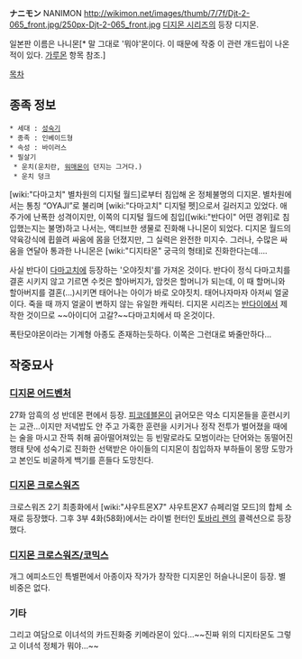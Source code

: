 '''ナニモン''' NANIMON
http://wikimon.net/images/thumb/7/7f/Djt-2-065_front.jpg/250px-Djt-2-065_front.jpg
[[디지몬 시리즈]]의 등장 디지몬.

일본판 이름은 나니몬[* 말 그대로 '뭐야'몬이다. 이 때문에 작중 이 관련 개드립이 나온 적이 있다. [[가루몬]] 항목 참조.]

[[목차]]

== 종족 정보 ==
 * 세대 : [[성숙기]]
 * 종족 : 인베이드형
 * 속성 : 바이러스
 * 필살기
  * 운치(운치란, [[워매몬]]이 던지는 그거다.)
  * 운치 덩크

[wiki:"다마고치" 별차원의 디지털 월드]로부터 침입해 온 정체불명의 디지몬. 별차원에서는 통칭 “OYAJI”로 불리며 [wiki:"다마고치" 디지털 펫]으로서 길러지고 있었다. 애주가에 난폭한 성격이지만, 이쪽의 디지털 월드에 침입([wiki:"반다이" 어떤 경위]로 침입했는지는 불명)하고 나서는, 액티브한 생물로 진화해 나니몬이 되었다. 디지몬 월드의 약육강식에 휩쓸려 싸움에 몸을 던졌지만, 그 실력은 완전한 미지수. 그러나, 수많은 싸움을 연달아 통과한 나니몬은 [wiki:"디지타몬" 궁극의 형태]로 진화한다는데….

사실 반다이 [[다마고치]]에 등장하는 '오야짓치'를 가져온 것이다. 반다이 정식 다마고치를 결혼 시키지 않고 기르면 수컷은 할아버지가, 암컷은 할머니가 되는데, 이 때 할머니와 할아버지를 결혼(...)시키면 태어나는 아이가 바로 오야짓치. 태어나자마자 아저씨 얼굴이다. 죽을 때 까지 얼굴이 변하지 않는 유일한 캐릭터. 디지몬 시리즈는 [[반다이]]에서 제작한 것이므로 ~~아이디어 고갈?~~다마고치에서 따 온것이다.

폭탄모야몬이라는 기계형 아종도 존재하는듯하다. 이쪽은 그런대로 봐줄만하다...

== 작중묘사 ==
=== [[디지몬 어드벤처]] ===
27화 암흑의 성 반데몬 편에서 등장.
[[피코데블몬]]이 긁어모은 약소 디지몬들을 훈련시키는 교관…이지만 저녁밥도 안 주고 가혹한 훈련을 시키거나 정작 전투가 벌어졌을 때에는 술을 마시고 잔뜩 취해 곯아떨어져있는 등 빈말로라도 모범이라는 단어와는 동떨어진 행태 탓에 성숙기로 진화한 선택받은 아이들의 디지몬이 침입하자 부하들이 몽땅 도망가고 본인도 비굴하게 백기를 흔들다 도망친다.

=== [[디지몬 크로스워즈]] ===
크로스워즈 2기 최종화에서 [wiki:"샤우트몬X7" 샤우트몬X7 슈페리얼 모드]의 합체 소재로 등장했다. 그후 3부 4화(58화)에서는 라이벌 헌터인 [[토바리 렌]]의 콜렉션으로 등장했다.

=== [[디지몬 크로스워즈/코믹스]] ===
개그 에피소드인 특별편에서 아종이자 작가가 창작한 디지몬인 허슬나니몬이 등장. 별 비중은 없다.

=== 기타 ===
그리고 여담으로 이녀석의 카드진화중 키메라몬이 있다...~~진짜 위의 디지타몬도 그렇고 이녀석 정체가 뭐야...~~
